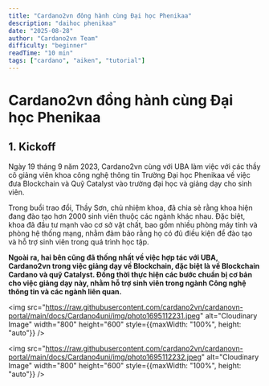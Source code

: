 ```yaml
---
title: "Cardano2vn đông hành cùng Đại học Phenikaa"
description: "daihoc phenikaa"
date: "2025-08-28"
author: "Cardano2vn Team"
difficulty: "beginner"
readTime: "10 min"
tags: ["cardano", "aiken", "tutorial"]
---
```


# Cardano2vn đồng hành cùng Đại học Phenikaa

## 1. Kickoff

Ngày 19 tháng 9 năm 2023, Cardano2vn cùng với UBA làm việc với các thầy cô giảng viên khoa công nghệ thông tin Trường Đại học Phenikaa về việc đưa Blockchain và Quỹ Catalyst vào trường đại học và giảng dạy cho sinh viên.

Trong buổi trao đổi, Thầy Sơn, chủ nhiệm khoa, đã chia sẻ rằng khoa hiện đang đào tạo hơn 2000 sinh viên thuộc các ngành khác nhau. Đặc biệt, khoa đã đầu tư mạnh vào cơ sở vật chất, bao gồm nhiều phòng máy tính và phòng hệ thống mạng, nhằm đảm bảo rằng họ có đủ điều kiện để đào tạo và hỗ trợ sinh viên trong quá trình học tập.

**Ngoài ra, hai bên cũng đã thống nhất về việc hợp tác với UBA, Cardano2vn trong việc giảng dạy về Blockchain, đặc biệt là về Blockchain Cardano và quỹ Catalyst. Đồng thời thực hiện các bước chuẩn bị cơ bản cho việc giảng dạy này, nhằm hỗ trợ sinh viên trong ngành Công nghệ thông tin và các ngành liên quan.**

<img src="https://raw.githubusercontent.com/cardano2vn/cardanovn-portal/main/docs/Cardano4uni/img/photo1695112231.jpeg" alt="Cloudinary Image" width="800" height="600" style={{maxWidth: "100%", height: "auto"}} />

<img src="https://raw.githubusercontent.com/cardano2vn/cardanovn-portal/main/docs/Cardano4uni/img/photo1695112232.jpeg" alt="Cloudinary Image" width="800" height="600" style={{maxWidth: "100%", height: "auto"}} />




